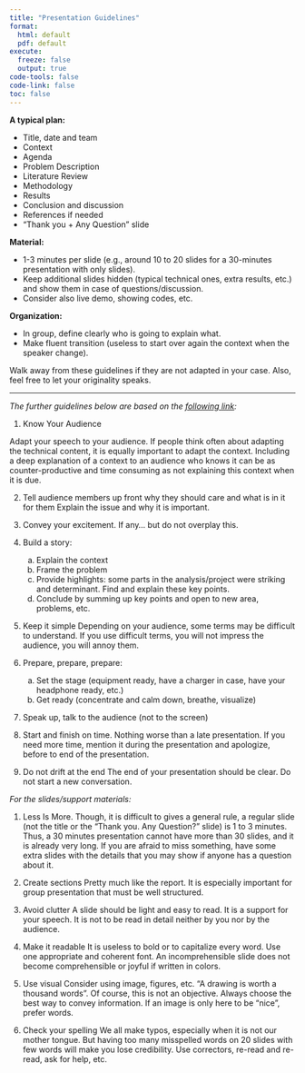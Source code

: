 ```yaml
---
title: "Presentation Guidelines"
format: 
  html: default
  pdf: default
execute: 
  freeze: false
  output: true
code-tools: false
code-link: false
toc: false
---
```


<!-- ::: {.callout-important}
## ATTENTION
🏗 *This section is still under development (to be updated soon)* 🏗
::: -->

**A typical plan:**

- Title, date and team 
- Context 
- Agenda
- Problem Description
- Literature Review
- Methodology
- Results 
- Conclusion and discussion 
- References if needed 
- "Thank you + Any Question" slide 

**Material:**

- 1-3 minutes per slide (e.g., around 10 to 20 slides for a 30-minutes presentation with only slides). 
- Keep additional slides hidden (typical technical ones, extra results, etc.) and show them in case of questions/discussion. 
- Consider also live demo, showing codes, etc.  
 
**Organization:**

- In group, define clearly who is going to explain what.  
- Make fluent transition (useless to start over again the context when the speaker change). 

Walk away from these guidelines if they are not adapted in your case. Also, feel free to let your originality speaks. 

---

*The further guidelines below are based on the [following link](https://www.elsevier.com/connect/how-to-give-a-dynamicscientific-presentation):*

1. Know Your Audience

Adapt your speech to your audience. If people think often about adapting the technical content, it is equally important to adapt the context. Including a deep explanation of a context to an audience who knows it can be as counter-productive and time consuming as not explaining this context when it is due. 

2. Tell audience members up front why they should care and what is in it for them Explain the issue and why it is important. 

3. Convey your excitement. If any… but do not overplay this. 

4. Build a story:
    a. Explain the context
    b. Frame the problem 
    c. Provide highlights: some parts in the analysis/project were striking and determinant. Find and explain these key points. 
    d. Conclude by summing up key points and open to new area, problems, etc. 
 
5. Keep it simple Depending on your audience, some terms may be difficult to understand. If you use difficult terms, you will not impress the audience, you will annoy them. 

6. Prepare, prepare, prepare:
   a. Set the stage (equipment ready, have a charger in case, have your headphone ready, etc.) 
   b. Get ready (concentrate and calm down, breathe, visualize) 
 

7. Speak up, talk to the audience (not to the screen) 
 

8. Start and finish on time. Nothing worse than a late presentation. If you need more time, mention it during the presentation and apologize, before to end of the presentation. 

9. Do not drift at the end The end of your presentation should be clear. Do not start a new conversation. 


*For the slides/support materials:*

1. Less Is More. Though, it is difficult to gives a general rule, a regular slide (not the title or the "Thank you. Any Question?" 
slide) is 1 to 3 minutes. Thus, a 30 minutes presentation cannot have more than 30 slides, and it is already very long. If you are afraid to miss something, have some extra slides with the details that you may show if anyone has a question about it. 

2. Create sections Pretty much like the report. It is especially important for group presentation that must be well structured. 

3. Avoid clutter 
A slide should be light and easy to read. It is a support for your speech. It is not to be read in detail neither by you nor by the audience. 

4. Make it readable 
It is useless to bold or to capitalize every word. Use one appropriate and coherent font. An incomprehensible slide does not become comprehensible or joyful if written in colors. 

5. Use visual Consider using image, figures, etc. "A drawing is worth a thousand words". Of course, this is not an objective. Always choose the best way to convey information. If an image is only here to be "nice", prefer words. 

6. Check your spelling 
We all make typos, especially when it is not our mother tongue. But having too many misspelled words on 20 slides with few words will make you lose credibility. Use correctors, re-read and re-read, ask for help, etc. 